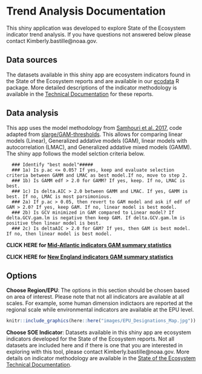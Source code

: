 # Trend Analysis Documentation


This shiny application was developed to explore State of the Ecosystem indicator trend analysis. If you have questions not answered below please contact Kimberly.bastille@noaa.gov.

## Data sources
The datasets available in this shiny app are ecosystem indicators found in the State of the Ecosystem reports and are available in our [ecodata](https://github.com/NOAA-EDAB/ecodata) R package. More detailed descriptions of the indicator methodology is available in the [Technical Documentation](https://noaa-edab.github.io/tech-doc/) for these reports. 

## Data analysis

This app uses the model methodology from [Samhouri et al. 2017](https://esajournals.onlinelibrary.wiley.com/doi/full/10.1002/ecs2.1860), code adapted from [slarge/GAM-thresholds](https://github.com/slarge/GAM-thresholds/blob/master/gamThresholds_final_KA_2016.10.19.R). This allows for comparing linear models (Linear), Generalized addative models (GAM), linear models with autocorrelation (LMAC), and Generalized addative mixed models (GAMM). The shiny app follows the model selction criteria below. 


      ### Identify "best model"#####
      ### 1a) Is p.ac <= 0.05? If yes, keep and evaluate selection criteria between GAMM and LMAC as best model.If no, move to step 2.
      ### 1b) Is GAMM edf > 2.0 for GAMM? If yes, keep. If no, LMAC is best.
      ### 1c) Is delta.AIC > 2.0 between GAMM and LMAC. If yes, GAMM is best. If no, LMAC is most parsimonious.
      ### 2a) If p.ac > 0.05, then revert to GAM model and ask if edf of GAM > 2.0? If yes, keep GAM. If no, linear model is best model.
      ### 2b) Is GCV minimized in GAM compared to Linear model? If delta.GCV.gam.lm is negative then keep GAM. If delta.GCV.gam.lm is positive then linear model is best.
      ### 2c) Is deltaAIC > 2.0 for GAM? If yes, then GAM is best model. If no, then linear model is best model.


 **CLICK HERE for [Mid-Atlantic indicators GAM summary statistics](https://noaa-edab.github.io/soetrends/stat_summary_MA)**

 **CLICK HERE for [New England indicators GAM summary statistics](https://noaa-edab.github.io/soetrends/stat_summary_NE)**

## Options
**Choose Region/EPU**: The options in this section should be chosen based on area of interest. Please note that not all indicators are available at all scales. For example, some human dimension indictaors are reported at the regional scale while environmental indicators are available at the EPU level. 

```r
knitr::include_graphics(here::here("images/EPU_Designations_Map.jpg"))
```

**Choose SOE Indicator**: Datasets available in this shiny app are ecosystem indicators developed for the State of the Ecosystem reports. Not all datasets are included here and if there is one that you are interested in exploring with this tool, please contact Kimberly.bastille@noaa.gov. More details on indicator methodology are available in the [State of the Ecosystem Technical Documentation](https://noaa-edab.github.io/tech-doc/). 




